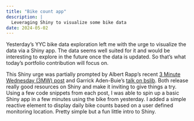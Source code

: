 ```yaml
---
title: "Bike count app"
description: |
  Leveraging Shiny to visualize some bike data
date: 2024-05-02
---
```


Yesterday's YYC bike data exploration left me with the urge to visualize the data via a Shiny app. The data seems well suited for it and would be interesting to explore in the future once the data is updated. So that's what today's portfolio contribution will focus on.

This Shiny urge was partially prompted by Albert Rapp's recent [3 Minute Wednesday (3MW) post](https://3mw.albert-rapp.de/p/shiny-intro) and Garrick Aden-Buie's [talk on bslib](https://www.garrickadenbuie.com/talk/bslib-modern-dashboards/). Both release really good resources on Shiny and make it inviting to give things a try. Using a few code snippets from each post, I was able to spin up a basic Shiny app in a few minutes using the bike from yesterday. I added a simple reactive element to display daily bike counts based on a user defined monitoring location. Pretty simple but a fun little intro to Shiny.
